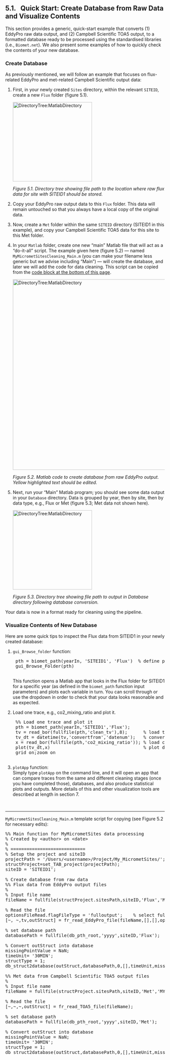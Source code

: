 ## 5.1. &nbsp; Quick Start: Create Database from Raw Data and Visualize Contents

<link rel="stylesheet" href="css/style.css">

This section provides a generic, quick-start example that converts (1) EddyPro raw data output, and (2) Campbell Scientific TOA5 output, to a formatted database ready to be processed using the standardised libraries (i.e., `Biomet.net`). We also present some examples of how to quickly check the contents of your new database.

### Create Database

As previously mentioned, we will follow an example that focuses on flux-related EddyPro and met-related Campbell Scientific output data:

1. First, in your newly created `Sites` directory, within the relevant `SITEID`, create a new `Flux` folder (figure 5.1). 

    <img src="images/directory_trees/DirectoryTree3a_short.jpg" alt="DirectoryTree:MatlabDirectory" width="250"/>

    *Figure 5.1. Directory tree showing file path to the location where raw flux data for site with SITEID1 should be stored.*

2. Copy your EddyPro raw output data to this `Flux` folder. This data will remain untouched so that you always have a local copy of the original data.

3. Now, create a `Met` folder within the same `SITEID` directory (SITEID1 in this example), and copy your Campbell Scientific TOA5 data for this site to this Met folder. 

3. In your `Matlab` folder, create one new "main" Matlab file that will act as a "do-it-all" script. The example given here (figure 5.2) &mdash; named `MyMicrometSitesCleaning_Main.m` (you can make your filename less generic but we advise including "Main") &mdash; will create the database, and later we will add the code for data cleaning. This script can be copied from the <a href="#div_id_code">code block at the bottom of this page</a>. 
<!-- For instructions on how to convert other flux- and met-data formats, see section 5.2. -->

    <img src="images/matlab/Template_MyMicrometSites2c.jpg" alt="DirectoryTree:MatlabDirectory" width="600"/>
    
    *Figure 5.2. Matlab code to create database from raw EddyPro output. Yellow highlighted text should be edited.*

4. Next, run your "Main" Matlab program; you should see some data output in your `Database` directory. Data is grouped by year, then by site, then by data type, e.g., Flux or Met (figure 5.3; Met data not shown here).

    <img src="images/directory_trees/DirectoryTree5a_short.jpg" alt="DirectoryTree:MatlabDirectory" width="250"/>

    *Figure 5.3. Directory tree showing file path to output in Database directory following database conversion.*

Your data is now in a format ready for cleaning using the pipeline.

### Visualize Contents of New Database

Here are some quick tips to inspect the Flux data from SITEID1 in your newly created database:

1. `gui_Browse_folder` function: 
    <pre>
    pth = biomet_path(yearIn, 'SITEID1', 'Flux')  % define path to folder you wish to browse
    gui_Browse_Folder(pth)
    </pre>
    This function opens a Matlab app that looks in the Flux folder for SITEID1 for a specific year (as defined in the `biomet_path` function input parameters) and plots each variable in turn. You can scroll through or use the dropdown in order to check that your data looks reasonable and as expected. 

2. Load one trace, e.g., co2_mixing_ratio and plot it. 
    <pre>
    %% Load one trace and plot it
    pth = biomet_path(yearIn,'SITEID1','Flux');   
    tv = read_bor(fullfile(pth,'clean_tv'),8);      % load the time vector (Matlab's datenum format)
    tv_dt = datetime(tv,'convertfrom','datenum');   % convert to Matlab's datetime object
    x = read_bor(fullfile(pth,'co2_mixing_ratio')); % load co2_mixing_ratio from SITEID1/Flux folder
    plot(tv_dt,x)                                   % plot data
    grid on;zoom on
    </pre>

3. `plotApp` function:\
Simply type `plotApp` on the command line, and it will open an app that can compare traces from the same and different cleaning stages (once you have completed those), databases, and also produce statistical plots and outputs. More details of this and other visualization tools are described at length in section 7. 



<br>
<hr>
<div id="div_id_code">

`MyMicrometSitesCleaning_Main.m` template script for copying (see Figure 5.2 for necessary edits):
<pre>
%% Main function for MyMicrometSites data processing
% Created by &lt;author&gt; on &lt;date&gt;
% 
% ============================
% Setup the project and siteID
projectPath = '/Users/&lt;username&gt;/Project/My_MicrometSites/';
structProject=set_TAB_project(projectPath);
siteID = 'SITEID1';

% Create database from raw data
%% Flux data from EddyPro output files
%
% Input file name
fileName = fullfile(structProject.sitesPath,siteID,'Flux','MY_EDDYPRO_OUTPUT.csv');

% Read the file 
optionsFileRead.flagFileType = 'fulloutput';	% select fulloutput, biomet, or summary
[~, ~,tv,outStruct] = fr_read_EddyPro_file(fileName,[],[],optionsFileRead);

% set database path 
databasePath = fullfile(db_pth_root,'yyyy',siteID,'Flux'); 

% Convert outStruct into database 
missingPointValue = NaN; 
timeUnit= '30MIN'; 
structType = 1; 
db_struct2database(outStruct,databasePath,0,[],timeUnit,missingPointValue,structType,1); 

%% Met data from Campbell Scientific TOA5 output files
%
% Input file name
fileName = fullfile(structProject.sitesPath,siteID,'Met','MY_CS_TOA5_OUTPUT.csv');

% Read the file 
[~,~,~,outStruct] = fr_read_TOA5_file(fileName); 

% set database path 
databasePath = fullfile(db_pth_root,'yyyy',siteID,'Met'); 

% Convert outStruct into database 
missingPointValue = NaN; 
timeUnit= '30MIN'; 
structType = 1; 
db_struct2database(outStruct,databasePath,0,[],timeUnit,missingPointValue,structType,1); 
</pre>
</div>

